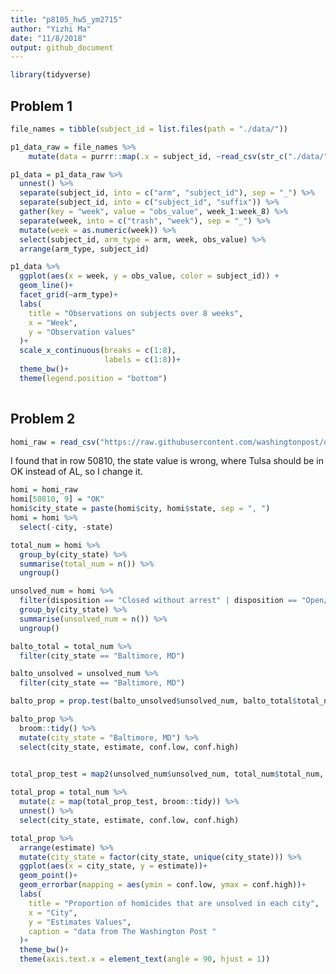 ```yaml
---
title: "p8105_hw5_ym2715"
author: "Yizhi Ma"
date: "11/8/2018"
output: github_document
---
```


```r
library(tidyverse)
```

## Problem 1 

```r
file_names = tibble(subject_id = list.files(path = "./data/"))

p1_data_raw = file_names %>% 
	mutate(data = purrr::map(.x = subject_id, ~read_csv(str_c("./data/", .x)))) 

p1_data = p1_data_raw %>% 
  unnest() %>% 
  separate(subject_id, into = c("arm", "subject_id"), sep = "_") %>% 
  separate(subject_id, into = c("subject_id", "suffix")) %>% 
  gather(key = "week", value = "obs_value", week_1:week_8) %>% 
  separate(week, into = c("trash", "week"), sep = "_") %>% 
  mutate(week = as.numeric(week)) %>% 
  select(subject_id, arm_type = arm, week, obs_value) %>% 
  arrange(arm_type, subject_id)
```

```r
p1_data %>% 
  ggplot(aes(x = week, y = obs_value, color = subject_id)) +
  geom_line()+
  facet_grid(~arm_type)+
  labs(
    title = "Observations on subjects over 8 weeks",
    x = "Week",
    y = "Observation values"
  )+
  scale_x_continuous(breaks = c(1:8),
                     labels = c(1:8))+
  theme_bw()+
  theme(legend.position = "bottom")
  
```

## Problem 2

```r
homi_raw = read_csv("https://raw.githubusercontent.com/washingtonpost/data-homicides/master/homicide-data.csv")
```

I found that in row 50810, the state value is wrong, where Tulsa should be in OK instead of AL, so I change it.

```r
homi = homi_raw 
homi[50810, 9] = "OK"
homi$city_state = paste(homi$city, homi$state, sep = ", ")
homi = homi %>% 
  select(-city, -state)
```

```r
total_num = homi %>% 
  group_by(city_state) %>% 
  summarise(total_num = n()) %>% 
  ungroup()

unsolved_num = homi %>% 
  filter(disposition == "Closed without arrest" | disposition == "Open/No arrest") %>% 
  group_by(city_state) %>% 
  summarise(unsolved_num = n()) %>% 
  ungroup()

```

```r
balto_total = total_num %>%
  filter(city_state == "Baltimore, MD")

balto_unsolved = unsolved_num %>%
  filter(city_state == "Baltimore, MD")

balto_prop = prop.test(balto_unsolved$unsolved_num, balto_total$total_num)

balto_prop %>% 
  broom::tidy() %>% 
  mutate(city_state = "Baltimore, MD") %>% 
  select(city_state, estimate, conf.low, conf.high) 
  
```



```r
total_prop_test = map2(unsolved_num$unsolved_num, total_num$total_num, prop.test) 

total_prop = total_num %>% 
  mutate(z = map(total_prop_test, broom::tidy)) %>% 
  unnest() %>% 
  select(city_state, estimate, conf.low, conf.high)

```
```r
total_prop %>% 
  arrange(estimate) %>% 
  mutate(city_state = factor(city_state, unique(city_state))) %>% 
  ggplot(aes(x = city_state, y = estimate))+
  geom_point()+
  geom_errorbar(mapping = aes(ymin = conf.low, ymax = conf.high))+
  labs(
    title = "Proportion of homicides that are unsolved in each city",
    x = "City",
    y = "Estimates Values",
    caption = "data from The Washington Post "
  )+
  theme_bw()+
  theme(axis.text.x = element_text(angle = 90, hjust = 1))
  
```



